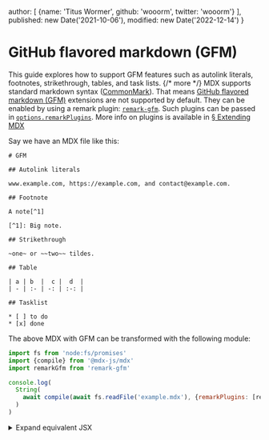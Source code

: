   author: [
    {name: 'Titus Wormer', github: 'wooorm', twitter: 'wooorm'}
  ],
  published: new Date('2021-10-06'),
  modified: new Date('2022-12-14')
}

# GitHub flavored markdown (GFM)

This guide explores how to support GFM features such as autolink literals,
footnotes, strikethrough, tables, and task lists. {/* more */}
MDX supports standard markdown syntax ([CommonMark][]).
That means [GitHub flavored markdown (GFM)][gfm] extensions are not supported by
default.
They can be enabled by using a remark plugin: [`remark-gfm`][remark-gfm].
Such plugins can be passed in [`options.remarkPlugins`][options-remark-plugins].
More info on plugins is available in [§ Extending MDX][extend]

Say we have an MDX file like this:

```mdx path="example.mdx"
# GFM

## Autolink literals

www.example.com, https://example.com, and contact@example.com.

## Footnote

A note[^1]

[^1]: Big note.

## Strikethrough

~one~ or ~~two~~ tildes.

## Table

| a | b  |  c |  d  |
| - | :- | -: | :-: |

## Tasklist

* [ ] to do
* [x] done
```

The above MDX with GFM can be transformed with the following module:

```js path="example.js"
import fs from 'node:fs/promises'
import {compile} from '@mdx-js/mdx'
import remarkGfm from 'remark-gfm'

console.log(
  String(
    await compile(await fs.readFile('example.mdx'), {remarkPlugins: [remarkGfm]})
  )
)
```

<details>
  <summary>Expand equivalent JSX</summary>

  ```jsx path="output.jsx"
  <>
    <h1>GFM</h1>
    <h2>Autolink literals</h2>
    <p>
      <a href="http://www.example.com">www.example.com</a>,
      <a href="https://example.com">https://example.com</a>, and
      <a href="mailto:contact@example.com">contact@example.com</a>.
    </p>
    <h2>Footnote</h2>
    <p>A note<sup><a href="#user-content-fn-1" id="user-content-fnref-1" data-footnote-ref aria-describedby="footnote-label">1</a></sup></p>
    <h2>Strikethrough</h2>
    <p>
      <del>one</del> or <del>two</del> tildes.
    </p>
    <h2>Table</h2>
    <table>
      <thead>
        <tr>
          <th>a</th>
          <th align="left">b</th>
          <th align="right">c</th>
          <th align="center">d</th>
        </tr>
      </thead>
    </table>
    <h2>Tasklist</h2>
    <ul className="contains-task-list">
      <li className="task-list-item">
        <input type="checkbox" disabled /> to do
      </li>
      <li className="task-list-item">
        <input type="checkbox" checked disabled /> done
      </li>
    </ul>
    <section data-footnotes className="footnotes">
    <h2 id="footnote-label" className="sr-only">Footnotes</h2>
    <ol>
      <li id="user-content-fn-1">
        <p>
          Big note.
          <a href="#user-content-fnref-1" data-footnote-backref className="data-footnote-backref" aria-label="Back to content">↩</a>
        </p>
      </li>
    </ol>
    </section>
  </>
  ```
</details>

[commonmark]: https://spec.commonmark.org/current/

[gfm]: https://github.github.com/gfm/

[remark-gfm]: https://github.com/remarkjs/remark-gfm

[options-remark-plugins]: /packages/mdx/#optionsremarkplugins

[extend]: /docs/extending-mdx/
